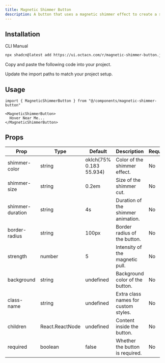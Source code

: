 ```yaml
---
title: Magnetic Shimmer Button
description: A button that uses a magnetic shimmer effect to create a sense of depth and visual interest. It is built using CSS and does not require any additional libraries or dependencies.
---
```


<ComponentPreview name="magnetic-shimmer-button-demo" />

## Installation

<CodeTabs>

<TabsList>
  <TabsTrigger value="cli">CLI</TabsTrigger>
  <TabsTrigger value="manual">Manual</TabsTrigger>
</TabsList>
<TabsContent value="cli">

```bash
npx shadcn@latest add https://ui.octacn.com/r/magnetic-shimmer-button.json
```

</TabsContent>

<TabsContent value="manual">

<Steps>

<Step>Copy and paste the following code into your project.</Step>

<ComponentSource name="utils" title="lib/utils.ts" />
<ComponentSource 
  name="magnetic-shimmer-button" 
  title="components/ui/magnetic-shimmer-button.tsx" 
/>

<Step>Update the import paths to match your project setup.</Step>

</Steps>

</TabsContent>

</CodeTabs>

## Usage

```tsx
import { MagneticShimmerButton } from "@/components/magnetic-shimmer-button"
```

```tsx
<MagneticShimmerButton>
  Hover Near Me...
</MagneticShimmerButton>
``` 

## Props
| Prop             | Type            | Default                 | Description                          | Required |
| ---------------- | --------------- | ----------------------- | ------------------------------------ | -------- |
| shimmer-color    | string          | oklch(75% 0.183 55.934) | Color of the shimmer effect.         | No       |
| shimmer-size     | string          | 0.2em                   | Size of the shimmer cut.             | No       |
| shimmer-duration | string          | 4s                      | Duration of the shimmer animation.   | No       |
| border-radius    | string          | 100px                   | Border radius of the button.         | No       |
| strength         | number          | 5                       | Intensity of the magnetic pull.      | No       |
| background       | string          | undefined               | Background color of the button.      | No       |
| class-name       | string          | undefined               | Extra class names for custom styles. | No       |
| children         | React.ReactNode | undefined               | Content inside the button.           | No       |
| required         | boolean         | false                   | Whether the button is required.      | No       |
